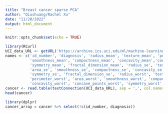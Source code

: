 ```yaml
---
title: "Breast cancer sparse PCA"
author: "Qiushuang/Rachel Xu"
date: "11/20/2022"
output: html_document
---
```


```r
knitr::opts_chunk$set(echo = TRUE)
```

```r
library(RCurl)
UCI_data_URL <- getURL('https://archive.ics.uci.edu/ml/machine-learning-databases/breast-cancer-wisconsin/wdbc.data')
names <- c('id_number', 'diagnosis', 'radius_mean', 'texture_mean', 'perimeter_mean', 'area_mean', 
           'smoothness_mean', 'compactness_mean', 'concavity_mean','concave_points_mean', 
           'symmetry_mean', 'fractal_dimension_mean', 'radius_se', 'texture_se', 'perimeter_se', 
           'area_se', 'smoothness_se', 'compactness_se', 'concavity_se', 'concave_points_se', 
           'symmetry_se', 'fractal_dimension_se', 'radius_worst', 'texture_worst', 
           'perimeter_worst', 'area_worst', 'smoothness_worst', 'compactness_worst', 
           'concavity_worst', 'concave_points_worst', 'symmetry_worst', 'fractal_dimension_worst')
cancer <- read.table(textConnection(UCI_data_URL), sep = ',', col.names = names)
head(cancer)
```



```r
library(dplyr)
cancer_array = cancer %>% select(!c(id_number, diagnosis))
```


